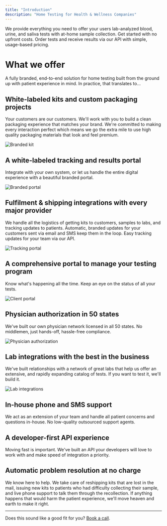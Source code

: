 ```yaml
---
title: "Introduction"
description: "Home Testing for Health & Wellness Companies"
---
```


We provide everything you need to offer your users lab-analyzed blood, urine,
and saliva tests with at-home sample collection. Get started with no upfront
costs. Order tests and receive results via our API with simple, usage-based
pricing.

# What we offer

A fully branded, end-to-end solution for home testing built from the ground up with patient experience in mind. In
practice, that translates to...

## White-labeled kits and custom packaging projects
Your customers are our customers. We'll work with you to build a clean packaging experience that matches your brand.
We're committed to making every interaction perfect which means we go the extra mile to use high quality packaging
materials that look and feel premium.

![Branded kit](/img/branded-kit.webp)

## A white-labeled tracking and results portal
Integrate with your own system, or let us handle the entire digital experience with a beautiful branded portal.

![Branded portal](/img/results-portal.png)

## Fulfilment & shipping integrations with every major provider
We handle all the logistics of getting kits to customers, samples to labs, and tracking updates to patients. Automatic,
branded updates for your customers sent via email and SMS keep them in the loop. Easy tracking updates for your team
via our API.

![Tracking portal](/img/tracking-portal.png)

## A comprehensive portal to manage your testing program
Know what's happening all the time. Keep an eye on the status of all your tests.

![Client portal](/img/client-portal.png)

## Physician authorization in 50 states
We've built our own physician network licensed in all 50 states. No middlemen, just hands-off, hassle-free compliance.

![Physician authorization](/img/doctor-approval.jpeg)

## Lab integrations with the best in the business
We've built relationships with a network of great labs that help us offer an extensive, and rapidly expanding catalog
of tests. If you want to test it, we'll build it.

![Lab integrations](/img/panels.png)

## In-house phone and SMS support
We act as an extension of your team and handle all patient concerns and questions in-house. No low-quality
outsourced support agents.

## A developer-first API experience
Moving fast is important. We've built an API your developers will love to work with and make speed of integration a
priority.

## Automatic problem resolution at no charge
We know here to help. We take care of reshipping kits that are lost in the mail, issuing new kits to patients who had
difficulty collecting their sample, and live phone support to talk them through the recollection. If anything happens
that would harm the patient experience, we'll move heaven and earth to make it right.

---

Does this sound like a good fit for you? [Book a call](https://calendly.com/jajack/30minutes).


